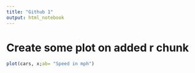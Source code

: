 ```yaml
---
title: "Github 1"
output: html_notebook
---
```


# Create some plot on added r chunk
```r
plot(cars, x;ab= "Speed in mph")
```

